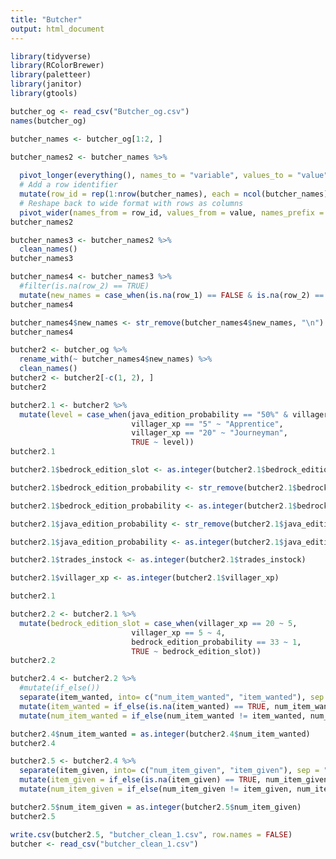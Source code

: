 ```yaml
---
title: "Butcher"
output: html_document
---
```

```r
library(tidyverse)
library(RColorBrewer)
library(paletteer)
library(janitor)
library(gtools)
```

```r
butcher_og <- read_csv("Butcher_og.csv")
names(butcher_og)
```

```r
butcher_names <- butcher_og[1:2, ]
```

```r
butcher_names2 <- butcher_names %>%
  
  pivot_longer(everything(), names_to = "variable", values_to = "value") %>%
  # Add a row identifier
  mutate(row_id = rep(1:nrow(butcher_names), each = ncol(butcher_names))) %>%
  # Reshape back to wide format with rows as columns
  pivot_wider(names_from = row_id, values_from = value, names_prefix = "Row_")
butcher_names2
```
```r
butcher_names3 <- butcher_names2 %>% 
  clean_names()
butcher_names3
```

```r
butcher_names4 <- butcher_names3 %>% 
  #filter(is.na(row_2) == TRUE)
  mutate(new_names = case_when(is.na(row_1) == FALSE & is.na(row_2) == FALSE ~ paste(row_1, row_2, sep = " "), is.na(row_2) == TRUE ~ row_1, is.na(row_1) == TRUE ~ row_2)) %>%   mutate(new_names = ifelse(new_names == "Probability", "Bedrock Edition Probability", new_names))
butcher_names4
```

```r
butcher_names4$new_names <- str_remove(butcher_names4$new_names, "\n")
butcher_names4
```

```r
butcher2 <- butcher_og %>%
  rename_with(~ butcher_names4$new_names) %>% 
  clean_names()
butcher2 <- butcher2[-c(1, 2), ]
butcher2
```

```r
butcher2.1 <- butcher2 %>% 
  mutate(level = case_when(java_edition_probability == "50%" & villager_xp == "2" | villager_xp == "1"~ "Novice", 
                           villager_xp == "5" ~ "Apprentice",
                           villager_xp == "20" ~ "Journeyman",
                           TRUE ~ level))
butcher2.1
```

```r
butcher2.1$bedrock_edition_slot <- as.integer(butcher2.1$bedrock_edition_slot)

butcher2.1$bedrock_edition_probability <- str_remove(butcher2.1$bedrock_edition_probability, "%")

butcher2.1$bedrock_edition_probability <- as.integer(butcher2.1$bedrock_edition_probability)

butcher2.1$java_edition_probability <- str_remove(butcher2.1$java_edition_probability, "%")

butcher2.1$java_edition_probability <- as.integer(butcher2.1$java_edition_probability)

butcher2.1$trades_instock <- as.integer(butcher2.1$trades_instock)

butcher2.1$villager_xp <- as.integer(butcher2.1$villager_xp)

butcher2.1
```

```r
butcher2.2 <- butcher2.1 %>% 
  mutate(bedrock_edition_slot = case_when(villager_xp == 20 ~ 5,
                           villager_xp == 5 ~ 4,
                           bedrock_edition_probability == 33 ~ 1,
                           TRUE ~ bedrock_edition_slot))
butcher2.2
```

```r
butcher2.4 <- butcher2.2 %>% 
  #mutate(if_else())
  separate(item_wanted, into= c("num_item_wanted", "item_wanted"), sep = "×") %>% 
  mutate(item_wanted = if_else(is.na(item_wanted) == TRUE, num_item_wanted, item_wanted)) %>% 
  mutate(num_item_wanted = if_else(num_item_wanted != item_wanted, num_item_wanted, "1"))

butcher2.4$num_item_wanted = as.integer(butcher2.4$num_item_wanted)
butcher2.4
```

```r
butcher2.5 <- butcher2.4 %>% 
  separate(item_given, into= c("num_item_given", "item_given"), sep = "×") %>% 
  mutate(item_given = if_else(is.na(item_given) == TRUE, num_item_given, item_given)) %>% 
  mutate(num_item_given = if_else(num_item_given != item_given, num_item_given, "1"))

butcher2.5$num_item_given = as.integer(butcher2.5$num_item_given)
butcher2.5
```

```r
write.csv(butcher2.5, "butcher_clean_1.csv", row.names = FALSE)
butcher <- read_csv("butcher_clean_1.csv")
```

